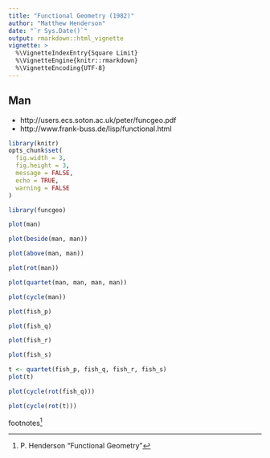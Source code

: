 ```yaml
---
title: "Functional Geometry (1982)"
author: "Matthew Henderson"
date: "`r Sys.Date()`"
output: rmarkdown::html_vignette
vignette: >
  %\VignetteIndexEntry{Square Limit}
  %\VignetteEngine{knitr::rmarkdown}
  %\VignetteEncoding{UTF-8}
---
```


## Man

* http://users.ecs.soton.ac.uk/peter/funcgeo.pdf
* http://www.frank-buss.de/lisp/functional.html

```r
library(knitr)
opts_chunk$set(
  fig.width = 3,
  fig.height = 3,
  message = FALSE,
  echo = TRUE,
  warning = FALSE
)
```

```r
library(funcgeo)

plot(man)
```

```r
plot(beside(man, man))
```

```r
plot(above(man, man))
```

```r
plot(rot(man))
```

```r
plot(quartet(man, man, man, man))
```

```r
plot(cycle(man))
```

```r
plot(fish_p)
```

```r
plot(fish_q)
```

```r
plot(fish_r)
```

```r
plot(fish_s)

```
```r
t <- quartet(fish_p, fish_q, fish_r, fish_s)
plot(t)
```

```r
plot(cycle(rot(fish_q)))
```

```r
plot(cycle(rot(t)))
```

footnotes^[P. Henderson "Functional Geometry"]
